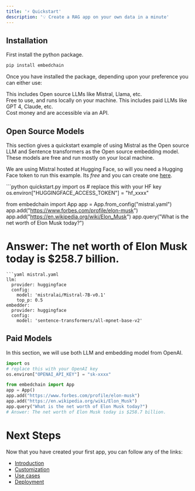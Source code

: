 ```yaml
---
title: '⚡ Quickstart'
description: '💡 Create a RAG app on your own data in a minute'
---
```


## Installation

First install the python package.

```bash
pip install embedchain
```

Once you have installed the package, depending upon your preference you can either use:

<CardGroup cols={2}>
  <Card title="Open Source Models" icon="osi" href="#open-source-models">
  This includes Open source LLMs like Mistral, Llama, etc.<br/>
  Free to use, and runs locally on your machine.
  </Card>
  <Card title="Paid Models" icon="dollar-sign" href="#paid-models" color="#4A154B">
    This includes paid LLMs like GPT 4, Claude, etc.<br/>
    Cost money and are accessible via an API.
  </Card>
</CardGroup>

## Open Source Models

This section gives a quickstart example of using Mistral as the Open source LLM and Sentence transformers as the Open source embedding model. These models are free and run mostly on your local machine.

We are using Mistral hosted at Hugging Face, so will you need a Hugging Face token to run this example. Its *free* and you can create one [here](https://huggingface.co/docs/hub/security-tokens).

<CodeGroup>
```python quickstart.py
import os
# replace this with your HF key
os.environ["HUGGINGFACE_ACCESS_TOKEN"] = "hf_xxxx"

from embedchain import App
app = App.from_config("mistral.yaml")
app.add("https://www.forbes.com/profile/elon-musk")
app.add("https://en.wikipedia.org/wiki/Elon_Musk")
app.query("What is the net worth of Elon Musk today?")
# Answer: The net worth of Elon Musk today is $258.7 billion.
```
```yaml mistral.yaml
llm:
  provider: huggingface
  config:
    model: 'mistralai/Mistral-7B-v0.1'
    top_p: 0.5
embedder:
  provider: huggingface
  config:
    model: 'sentence-transformers/all-mpnet-base-v2'
```
</CodeGroup>

## Paid Models

In this section, we will use both LLM and embedding model from OpenAI.

```python quickstart.py
import os
# replace this with your OpenAI key
os.environ["OPENAI_API_KEY"] = "sk-xxxx"

from embedchain import App
app = App()
app.add("https://www.forbes.com/profile/elon-musk")
app.add("https://en.wikipedia.org/wiki/Elon_Musk")
app.query("What is the net worth of Elon Musk today?")
# Answer: The net worth of Elon Musk today is $258.7 billion.
```

# Next Steps

Now that you have created your first app, you can follow any of the links:

* [Introduction](/get-started/introduction)
* [Customization](/components/introduction)
* [Use cases](/use-cases/introduction)
* [Deployment](/get-started/deployment)